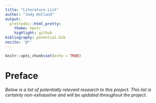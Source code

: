 ```yaml
---
title: "Literature List"
author: "Jody Holland"
output:
  prettydoc::html_pretty:
    theme: hpstr
    highlight: github
bibliography: potential.bib
nocite: '@*'
---
```


```r
knitr::opts_chunk$set(echo = TRUE)
```

# Preface

*Below is a list of potentially relevant research to this project. This list is certainly non-exhaustive and will be updated throughout the project.*
